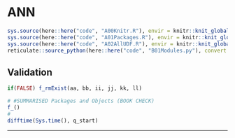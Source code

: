 # ANN {#p99}

```r
sys.source(here::here("code", "A00Knitr.R"), envir = knitr::knit_global())
sys.source(here::here("code", "A01Packages.R"), envir = knitr::knit_global())
sys.source(here::here("code", "A02AllUDF.R"), envir = knitr::knit_global())
reticulate::source_python(here::here("code", "B01Modules.py"), convert = FALSE)
```


## Validation {#val-p99 .unlisted .unnumbered .tabset .tabset-fade}

```r
if(FALSE) f_rmExist(aa, bb, ii, jj, kk, ll)
```

```r
# #SUMMARISED Packages and Objects (BOOK CHECK)
f_()
#
difftime(Sys.time(), q_start)
```

****
